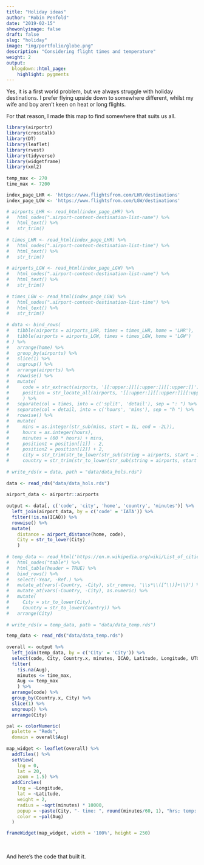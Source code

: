```yaml
---
title: "Holiday ideas"
author: "Robin Penfold"
date: "2019-02-15"
showonlyimage: false
draft: false
slug: "holiday"
image: "img/portfolio/globe.png"
description: "Considering flight times and temperature"
weight: 2
output:
  blogdown::html_page:
    highlight: pygments
---
```


Yes, it is a first world problem, but we always struggle with holiday destinations. I prefer flying upside down to somewhere different, whilst my wife and boy aren't keen on heat or long flights. 

For that reason, I made this map to find somewhere that suits us all.

```r
library(airportr)
library(crosstalk)
library(DT)
library(leaflet)
library(rvest)
library(tidyverse)
library(widgetframe)
library(xml2)
 
temp_max <- 270
time_max <- 7200

index_page_LHR <- 'https://www.flightsfrom.com/LHR/destinations'
index_page_LGW <- 'https://www.flightsfrom.com/LGW/destinations'

# airports_LHR <- read_html(index_page_LHR) %>%
#   html_nodes(".airport-content-destination-list-name") %>% 
#   html_text() %>% 
#   str_trim()
  
# times_LHR <- read_html(index_page_LHR) %>%
#   html_nodes(".airport-content-destination-list-time") %>% 
#   html_text() %>% 
#   str_trim()
  
# airports_LGW <- read_html(index_page_LGW) %>%
#   html_nodes(".airport-content-destination-list-name") %>% 
#   html_text() %>% 
#   str_trim()
  
# times_LGW <- read_html(index_page_LGW) %>%
#   html_nodes(".airport-content-destination-list-time") %>% 
#   html_text() %>% 
#   str_trim()
  
# data <- bind_rows(
#   tibble(airports = airports_LHR, times = times_LHR, home = 'LHR'),
#   tibble(airports = airports_LGW, times = times_LGW, home = 'LGW')
# ) %>% 
#   arrange(home) %>% 
#   group_by(airports) %>% 
#   slice(1) %>% 
#   ungroup() %>% 
#   arrange(airports) %>% 
#   rowwise() %>% 
#   mutate(
#     code = str_extract(airports, '[[:upper:]][[:upper:]][[:upper:]]'),
#     position = str_locate_all(airports, '[[:upper:]][[:upper:]][[:upper:]]')
#     ) %>% 
#   separate(col = times, into = c('split', 'detail'), sep = ": ") %>% 
#   separate(col = detail, into = c('hours', 'mins'), sep = "h ") %>% 
#   rowwise() %>% 
#   mutate(
#     mins = as.integer(str_sub(mins, start = 1L, end = -2L)),
#     hours = as.integer(hours),
#     minutes = (60 * hours) + mins,
#     position1 = position[[1]] - 2, 
#     position2 = position[[2]] + 2,
#     city = str_trim(str_to_lower(str_sub(string = airports, start = 1L, end = position1))),
#     country = str_trim(str_to_lower(str_sub(string = airports, start = position2, end = -1L))))
  
# write_rds(x = data, path = "data/data_hols.rds")
  
data <- read_rds("data/data_hols.rds")
  
airport_data <- airportr::airports
  
output <- data[, c('code', 'city', 'home', 'country', 'minutes')] %>% 
  left_join(airport_data, by = c('code' = 'IATA')) %>% 
  filter(!is.na(ICAO)) %>% 
  rowwise() %>% 
  mutate(
    distance = airport_distance(home, code),
    City = str_to_lower(City)
    )
  
# temp_data <- read_html('https://en.m.wikipedia.org/wiki/List_of_cities_by_average_temperature') %>%
#   html_nodes("table") %>% 
#   html_table(header = TRUE) %>% 
#   bind_rows() %>% 
#   select(-Year, -Ref.) %>% 
#   mutate_at(vars(-Country, -City), str_remove, '\\s*\\([^\\)]+\\)') %>% 
#   mutate_at(vars(-Country, -City), as.numeric) %>% 
#   mutate(
#     City = str_to_lower(City),
#     Country = str_to_lower(Country)) %>% 
#   arrange(City)
  
# write_rds(x = temp_data, path = "data/data_temp.rds")

temp_data <- read_rds("data/data_temp.rds")
  
overall <- output %>% 
  left_join(temp_data, by = c('City' = 'City')) %>% 
  select(code, City, Country.x, minutes, ICAO, Latitude, Longitude, UTC, distance, Aug) %>% 
  filter(
    !is.na(Aug),
    minutes <= time_max,
    Aug <= temp_max
    ) %>% 
  arrange(code) %>% 
  group_by(Country.x, City) %>% 
  slice(1) %>% 
  ungroup() %>% 
  arrange(City)

pal <- colorNumeric(
  palette = "Reds",
  domain = overall$Aug)
 
map_widget <- leaflet(overall) %>% 
  addTiles() %>% 
  setView(
    lng = 0, 
    lat = 20, 
    zoom = 1.5) %>% 
  addCircles(
    lng = ~Longitude, 
    lat = ~Latitude, 
    weight = 2,
    radius = ~sqrt(minutes) * 10000, 
    popup = ~paste(City, "- time: ", round(minutes/60, 1), "hrs; temp: ", Aug, "C"), 
    color = ~pal(Aug)
  )

frameWidget(map_widget, width = '100%', height = 250)
```

</br>

And here's the code that built it.

```r
```

